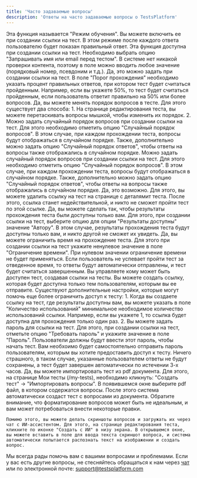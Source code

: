 ```yaml
---
title: 'Часто задаваемые вопросы'
description: 'Ответы на часто задаваемые вопросы о TestsPlatform'
---
```


<AccordionGroup>
  <Accordion title="Как включить функцию, что бы сразу показывался правильный ответ?">
    Эта функция называется "Режим обучения". Вы можете включить ее при создании ссылки на тест. В этом режиме после каждого ответа пользователю будет показан правильный ответ.
  </Accordion>

  <Accordion title='Как добавить поле "имя" перед прохождением теста?'>
    Эта функция доступна при создании ссылки на тест. Необходимо выбрать опцию "Запрашивать имя или email перед тестом". В системе нет никакой проверки контента, поэтому в поле можно вводить любое значение (порядковый номер, псевдоним и т.д.).
  </Accordion>

  <Accordion title='Можно ли изменять при каком количестве правильных ответов тест будет считаться пройденным?'>
    Да, это можно задать при создании ссылки на тест. В поле "Порог прохождения" необходимо указать процент правильных ответов, при котором тест будет считаться пройденным. Например, если вы укажете 50%, то тест будет считаться пройденным, если пользователь ответит правильно на 50% или более вопросов.
  </Accordion>

  <Accordion title='Можно ли менять порядок вопросов в тесте?'>
    Да, вы можете менять порядок вопросов в тесте. Для этого существует два способа:
    1. На странице редактирования теста, вы можете перетаскивать вопросы мышкой, чтобы изменить их порядок.
    2. Можно задать случайный порядок вопросов при создании ссылки на тест. Для этого необходимо отметить опцию "Случайный порядок вопросов". В этом случае, при каждом прохождении теста, вопросы будут отображаться в случайном порядке. Также, дополнительно можно задать опцию "Случайный порядок ответов", чтобы ответы на вопросы также отображались в случайном порядке.
  </Accordion>

  <Accordion title='Можно ли сделать так, чтобы вопросы шли в случайном порядке?'>
    Можно задать случайный порядок вопросов при создании ссылки на тест. Для этого необходимо отметить опцию "Случайный порядок вопросов". В этом случае, при каждом прохождении теста, вопросы будут отображаться в случайном порядке. Также, дополнительно можно задать опцию "Случайный порядок ответов", чтобы ответы на вопросы также отображались в случайном порядке.
  </Accordion>

  <Accordion title='Можно ли защитить тест от прохождения если ссылка попала в чужие руки?'>
    Да, это возможно. Для этого, вы можете удалить ссылку на тест на странице с деталямит теста. После этого, ссылка станет недействительной, и никто не сможет пройти тест по этой ссылке.
  </Accordion>

  <Accordion title='Можно ли сделать так, чтобы результаты прохождения теста были доступны только автору теста?'>
    Да, вы можете сделать так, чтобы результаты прохождения теста были доступны только вам. Для этого, при создании ссылки на тест, выберите опцию для опции "Результаты доступны" значение "Автору". В этом случае, результаты прохождения теста будут доступны только вам, и никто другой не сможет их увидеть.
  </Accordion>

  <Accordion title='Можно ли ограничить время на прохождение теста?'>
    Да, вы можете ограничить время на прохождение теста. Для этого при создании ссылки на тест укажите ненулевое значение в поле "Ограничение времени". При нулевом значении ограничение времени не будет применяться. Если пользователь не успевает пройти тест за отведенное время, то ответы будут автоматически отправлены, и тест будет считаться завершенным.
  </Accordion>

  <Accordion title='Как сделать так, чтобы тест был доступен только определенным пользователям?'>
    Вы управляете кому может быть доступен тест, создавая ссылки на тесты. Вы можете создать ссылку, которая будет доступна только тем пользователям, которым вы ее отправите. 
    Существуют дополнительные настройки, которые могут помочь еще более ограничить доступ к тесту:
    1. Когда вы создаете ссылку на тест, где результаты доступны вам, вы можете указать в поле "Количество использований" минимальное необходимое количество использований ссылки. Например, если вы укажете 1, то ссылка будет доступна для прохождения только один раз.
    2. Вы можете задать пароль для ссылки на тест. Для этого, при создании ссылки на тест, отметьте опцию "Требовать пароль" и укажите значение в поле "Пароль". Пользователи должны будут ввести этот пароль, чтобы начать тест.
    Вам необхоимо будет самостоятельно отправить пароль пользователям, которым вы хотите предоставить доступ к тесту.
  </Accordion>

  <Accordion title='Что если пользователь закрыл тест до его завершения и не нажал кнопку "Отправить ответы"?'>
    Ничего страшного, в таком случае, указанные пользователем ответы не будут сохранены, а тест будет завершен автоматически по истечении 3-х часов.
  </Accordion>

  <Accordion title='Можно ли импортировать тест из существующего pdf документа?'>
    Да, вы можете импортировать тест из pdf документа. Для этого, на странице Мои тесты (/my-tests), необходимо кликнуть: "Создать тест" -> "Импортировать вопросы". В появившемся окне выберите pdf файл, в котором содержатся вопросы. После этого система автоматически создаст тест с вопросами из документа. Обратите внимание, что форматирование вопросов может быть не идеальным, и вам может потребоваться внести некоторые правки.

    Помимо этого, вы можете делать скриншоты вопросов и загружать их через чат с ИИ-ассистентом. Для этого, на странице редактирования теста, кликните по иконке "Создать с ИИ" в низу экрана. В открывшемся окне, вы можете вставить в поле для ввода текста скриншот вопроса, и система автоматически попытается распознать текст на изображении и создать вопрос.
  </Accordion>

</AccordionGroup>


Мы всегда рады помочь вам с вашими вопросами и проблемами. Если у вас есть другие вопросы, не стесняйтесь обращаться к нам через [чат](https://app.testsplatform.com/contact-us) или по электронной почте: [support@testsplatform.com](mailto:support@testsplatform.com)
